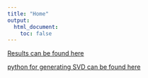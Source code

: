 ```yaml
---
title: "Home"
output:
  html_document:
    toc: false
---
```


[Results can be found here](results.html)


[python for generating SVD can be found here](computeSVD.html)
